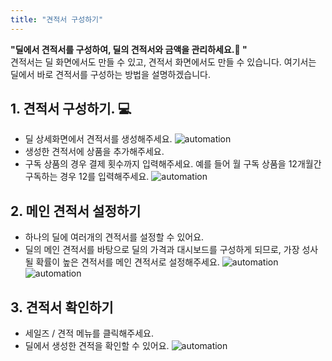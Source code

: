 ```yaml
---
title: "견적서 구성하기"
---
```


**"딜에서 견적서를 구성하여, 딜의 견적서와 금액을 관리하세요.📢 "** <br/>
견적서는 딜 화면에서도 만들 수 있고, 견적서 화면에서도 만들 수 있습니다. 여기서는 딜에서 바로 견적서를 구성하는 방법을 설명하겠습니다.

## 1. 견적서 구성하기. 💻
- 딜 상세화면에서 견적서를 생성해주세요.
![automation](/images/feature/quote/deal/feature:0.png)
- 생성한 견적서에 상품을 추가해주세요.
- 구독 상품의 경우 결제 횟수까지 입력해주세요. 예를 들어 월 구독 상품을 12개월간 구독하는 경우 12를 입력해주세요.
![automation](/images/feature/quote/deal/feature:1.png)
## 2. 메인 견적서 설정하기
- 하나의 딜에 여러개의 견적서를 설정할 수 있어요.
- 딜의 메인 견적서를 바탕으로 딜의 가격과 대시보드를 구성하게 되므로, 가장 성사될 확률이 높은 견적서를 메인 견적서로 설정해주세요.
![automation](/images/feature/quote/deal/feature:2.png)
![automation](/images/feature/quote/deal/feature:3.png)
## 3. 견적서 확인하기
- 세일즈 / 견적 메뉴를 클릭해주세요.
- 딜에서 생성한 견적을 확인할 수 있어요.
![automation](/images/feature/quote/deal/feature:4.png)